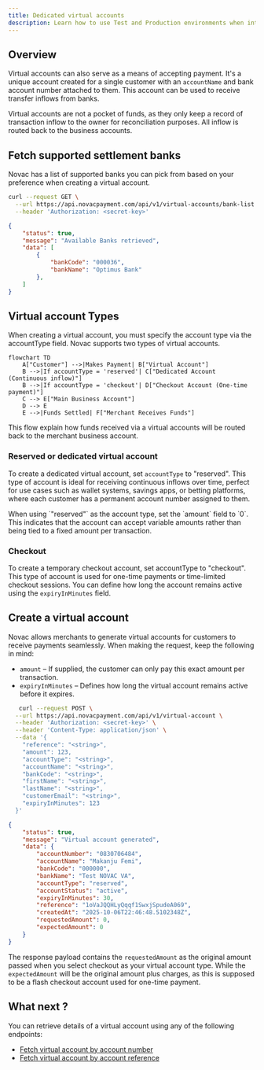 ```yaml
---
title: Dedicated virtual accounts
description: Learn how to use Test and Production environments when integrating with Novac.
---
```


## Overview

Virtual accounts can also serve as a means of accepting payment. It's a unique account created for a single customer with an `accountName` and bank account number attached to them. This account can be used to receive transfer inflows from banks.

<Info>

  Virtual accounts are not a pocket of funds, as they only keep a record of transaction inflow to the owner for reconciliation purposes. All inflow is routed back to the business accounts.

</Info>


## Fetch supported settlement banks

Novac has a list of supported banks you can pick from based on your preference when creating a virtual account. 

```bash Request
curl --request GET \
  --url https://api.novacpayment.com/api/v1/virtual-accounts/bank-list \
  --header 'Authorization: <secret-key>'
```
```json Response
{
    "status": true,
    "message": "Available Banks retrieved",
    "data": [
        {
            "bankCode": "000036",
            "bankName": "Optimus Bank"
        },
    ]
}
```

## Virtual account Types

When creating a virtual account, you must specify the account type via the accountType field. Novac supports two types of virtual accounts.

```mermaid
flowchart TD
    A["Customer"] -->|Makes Payment| B["Virtual Account"]
    B -->|If accountType = 'reserved'| C["Dedicated Account (Continuous inflow)"]
    B -->|If accountType = 'checkout'| D["Checkout Account (One-time payment)"]
    C --> E["Main Business Account"]
    D --> E
    E -->|Funds Settled| F["Merchant Receives Funds"]
```

This flow explain how funds received via a virtual accounts will be routed back to the merchant business account. 

### Reserved or dedicated virtual account

To create a dedicated virtual account, set `accountType` to "reserved".
This type of account is ideal for receiving continuous inflows over time, perfect for use cases such as wallet systems, savings apps, or betting platforms, where each customer has a permanent account number assigned to them.

<Note> 
   When using `"reserved"` as the account type, set the `amount` field to `0`. This indicates that the account can accept     variable amounts rather than being tied to a fixed amount per transaction. 
</Note>

### Checkout

To create a temporary checkout account, set accountType to "checkout".
This type of account is used for one-time payments or time-limited checkout sessions. You can define how long the account remains active using the `expiryInMinutes` field.

## Create a virtual account

Novac allows merchants to generate virtual accounts for customers to receive payments seamlessly.
When making the request, keep the following in mind:

- `amount` – If supplied, the customer can only pay this exact amount per transaction.
- `expiryInMinutes` – Defines how long the virtual account remains active before it expires.

```bash expandable Request
   curl --request POST \
  --url https://api.novacpayment.com/api/v1/virtual-account \
  --header 'Authorization: <secret-key>' \
  --header 'Content-Type: application/json' \
  --data '{
    "reference": "<string>",
    "amount": 123,
    "accountType": "<string>",
    "accountName": "<string>",
    "bankCode": "<string>",
    "firstName": "<string>",
    "lastName": "<string>",
    "customerEmail": "<string>",
    "expiryInMinutes": 123
  }'
```

```json expandable Response
{
    "status": true,
    "message": "Virtual account generated",
    "data": {
        "accountNumber": "0830706484",
        "accountName": "Makanju Femi",
        "bankCode": "000000",
        "bankName": "Test NOVAC VA",
        "accountType": "reserved",
        "accountStatus": "active",
        "expiryInMinutes": 30,
        "reference": "1oVaJQQHLyQqqf1SwxjSpudeA069",
        "createdAt": "2025-10-06T22:46:48.5102348Z",
        "requestedAmount": 0,
        "expectedAmount": 0
    }
}
```

The response payload contains the `requestedAmount` as the original amount passed when you select checkout as your virtual account type. While the `expectedAmount` will be the original amount plus charges, as this is supposed to be a flash checkout account used for one-time payment.

## What next ?

You can retrieve details of a virtual account using any of the following endpoints:

- [Fetch virtual account by account number](/api-reference/virtual-account/retrieve-virtual-account-by-reference)
- [Fetch virtual account by account reference](/api-reference/virtual-account/retrieve-virtual-account-by-account-number)



